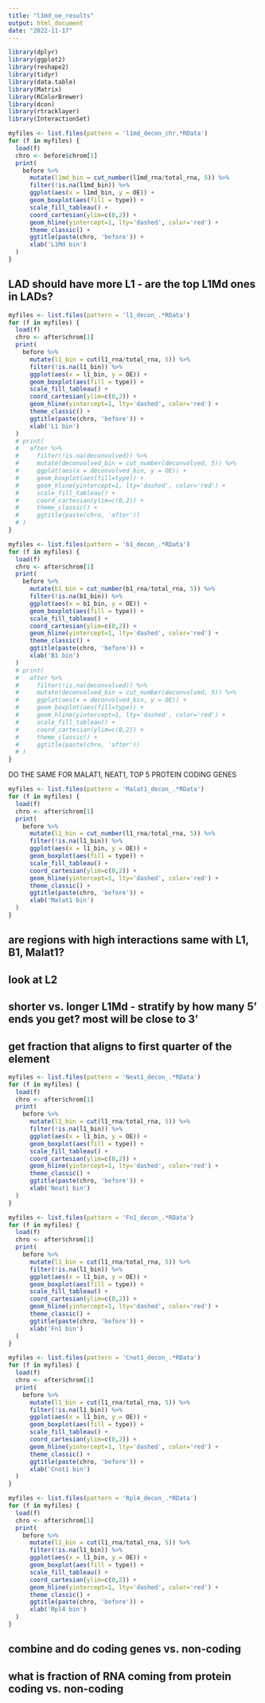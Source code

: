 ```yaml
---
title: "l1md_oe_results"
output: html_document
date: "2022-11-17"
---
```


```r
library(dplyr)
library(ggplot2)
library(reshape2)
library(tidyr)
library(data.table)
library(Matrix)
library(RColorBrewer)
library(dcon)
library(rtracklayer)
library(InteractionSet)
```

```r
myfiles <- list.files(pattern = 'l1md_decon_chr.*RData')
for (f in myfiles) {
  load(f)
  chro <- before$chrom[1]
  print(
    before %>%
      mutate(l1md_bin = cut_number(l1md_rna/total_rna, 5)) %>%
      filter(!is.na(l1md_bin)) %>%
      ggplot(aes(x = l1md_bin, y = OE)) +
      geom_boxplot(aes(fill = type)) +
      scale_fill_tableau() +
      coord_cartesian(ylim=c(0,2)) +
      geom_hline(yintercept=1, lty='dashed', color='red') +
      theme_classic() +
      ggtitle(paste(chro, 'before')) +
      xlab('L1Md bin')
  )
}
```

## LAD should have more L1 - are the top L1Md ones in LADs?



```r
myfiles <- list.files(pattern = 'l1_decon_.*RData')
for (f in myfiles) {
  load(f)
  chro <- after$chrom[1]
  print(
    before %>%
      mutate(l1_bin = cut(l1_rna/total_rna, 5)) %>%
      filter(!is.na(l1_bin)) %>%
      ggplot(aes(x = l1_bin, y = OE)) +
      geom_boxplot(aes(fill = type)) +
      scale_fill_tableau() +
      coord_cartesian(ylim=c(0,2)) +
      geom_hline(yintercept=1, lty='dashed', color='red') +
      theme_classic() +
      ggtitle(paste(chro, 'before')) +
      xlab('L1 bin')
  )
  # print(
  #   after %>%
  #     filter(!is.na(deconvolved)) %>%
  #     mutate(deconvolved_bin = cut_number(deconvolved, 5)) %>%
  #     ggplot(aes(x = deconvolved_bin, y = OE)) +
  #     geom_boxplot(aes(fill=type)) +
  #     geom_hline(yintercept=1, lty='dashed', color='red') +
  #     scale_fill_tableau() +
  #     coord_cartesian(ylim=c(0,2)) +
  #     theme_classic() +
  #     ggtitle(paste(chro, 'after'))
  # )
}
```


```r
myfiles <- list.files(pattern = 'b1_decon_.*RData')
for (f in myfiles) {
  load(f)
  chro <- after$chrom[1]
  print(
    before %>%
      mutate(b1_bin = cut_number(b1_rna/total_rna, 5)) %>%
      filter(!is.na(b1_bin)) %>%
      ggplot(aes(x = b1_bin, y = OE)) +
      geom_boxplot(aes(fill = type)) +
      scale_fill_tableau() +
      coord_cartesian(ylim=c(0,2)) +
      geom_hline(yintercept=1, lty='dashed', color='red') +
      theme_classic() +
      ggtitle(paste(chro, 'before')) +
      xlab('B1 bin')
  )
  # print(
  #   after %>%
  #     filter(!is.na(deconvolved)) %>%
  #     mutate(deconvolved_bin = cut_number(deconvolved, 5)) %>%
  #     ggplot(aes(x = deconvolved_bin, y = OE)) +
  #     geom_boxplot(aes(fill=type)) +
  #     geom_hline(yintercept=1, lty='dashed', color='red') +
  #     scale_fill_tableau() +
  #     coord_cartesian(ylim=c(0,2)) +
  #     theme_classic() +
  #     ggtitle(paste(chro, 'after'))
  # )
}
```

DO THE SAME FOR MALAT1, NEAT1, TOP 5 PROTEIN CODING GENES

```r
myfiles <- list.files(pattern = 'Malat1_decon_.*RData')
for (f in myfiles) {
  load(f)
  chro <- after$chrom[1]
  print(
    before %>%
      mutate(l1_bin = cut_number(l1_rna/total_rna, 5)) %>%
      filter(!is.na(l1_bin)) %>%
      ggplot(aes(x = l1_bin, y = OE)) +
      geom_boxplot(aes(fill = type)) +
      scale_fill_tableau() +
      coord_cartesian(ylim=c(0,2)) +
      geom_hline(yintercept=1, lty='dashed', color='red') +
      theme_classic() +
      ggtitle(paste(chro, 'before')) +
      xlab('Malat1 bin')
  )
}
```

## are regions with high interactions same with L1, B1, Malat1?

## look at L2

## shorter vs. longer L1Md - stratify by how many 5' ends you get? most will be close to 3'

## get fraction that aligns to first quarter of the element


```r
myfiles <- list.files(pattern = 'Neat1_decon_.*RData')
for (f in myfiles) {
  load(f)
  chro <- after$chrom[1]
  print(
    before %>%
      mutate(l1_bin = cut(l1_rna/total_rna, 5)) %>%
      filter(!is.na(l1_bin)) %>%
      ggplot(aes(x = l1_bin, y = OE)) +
      geom_boxplot(aes(fill = type)) +
      scale_fill_tableau() +
      coord_cartesian(ylim=c(0,2)) +
      geom_hline(yintercept=1, lty='dashed', color='red') +
      theme_classic() +
      ggtitle(paste(chro, 'before')) +
      xlab('Neat1 bin')
  )
}
```


```r
myfiles <- list.files(pattern = 'Fn1_decon_.*RData')
for (f in myfiles) {
  load(f)
  chro <- after$chrom[1]
  print(
    before %>%
      mutate(l1_bin = cut(l1_rna/total_rna, 5)) %>%
      filter(!is.na(l1_bin)) %>%
      ggplot(aes(x = l1_bin, y = OE)) +
      geom_boxplot(aes(fill = type)) +
      scale_fill_tableau() +
      coord_cartesian(ylim=c(0,2)) +
      geom_hline(yintercept=1, lty='dashed', color='red') +
      theme_classic() +
      ggtitle(paste(chro, 'before')) +
      xlab('Fn1 bin')
  )
}
```


```r
myfiles <- list.files(pattern = 'Cnot1_decon_.*RData')
for (f in myfiles) {
  load(f)
  chro <- after$chrom[1]
  print(
    before %>%
      mutate(l1_bin = cut(l1_rna/total_rna, 5)) %>%
      filter(!is.na(l1_bin)) %>%
      ggplot(aes(x = l1_bin, y = OE)) +
      geom_boxplot(aes(fill = type)) +
      scale_fill_tableau() +
      coord_cartesian(ylim=c(0,2)) +
      geom_hline(yintercept=1, lty='dashed', color='red') +
      theme_classic() +
      ggtitle(paste(chro, 'before')) +
      xlab('Cnot1 bin')
  )
}
```



```r
myfiles <- list.files(pattern = 'Rpl4_decon_.*RData')
for (f in myfiles) {
  load(f)
  chro <- after$chrom[1]
  print(
    before %>%
      mutate(l1_bin = cut(l1_rna/total_rna, 5)) %>%
      filter(!is.na(l1_bin)) %>%
      ggplot(aes(x = l1_bin, y = OE)) +
      geom_boxplot(aes(fill = type)) +
      scale_fill_tableau() +
      coord_cartesian(ylim=c(0,2)) +
      geom_hline(yintercept=1, lty='dashed', color='red') +
      theme_classic() +
      ggtitle(paste(chro, 'before')) +
      xlab('Rpl4 bin')
  )
}
```

## combine and do coding genes vs. non-coding

## what is fraction of RNA coming from protein coding vs. non-coding




